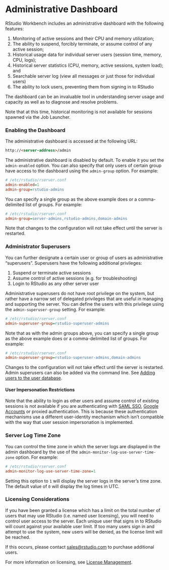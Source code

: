 # Administrative Dashboard {.pro-header}

RStudio Workbench includes an administrative dashboard with the following features:

1) Monitoring of active sessions and their CPU and memory utilization;
2) The ability to suspend, forcibly terminate, or assume control of any active session;
3) Historical usage data for individual server users (session time, memory, CPU, logs);
4) Historical server statistics (CPU, memory, active sessions, system load); and
5) Searchable server log (view all messages or just those for individual users)
6) The ability to lock users, preventing them from signing in to RStudio

The dashboard can be an invaluable tool in understanding server usage and capacity as well as to diagnose and resolve problems.

Note that at this time, historical monitoring is not available for sessions spawned via the Job Launcher.

### Enabling the Dashboard

The administrative dashboard is accessed at the following URL:

```html
http://<server-address>/admin
````

The administrative dashboard is disabled by default. To enable it you set the `admin-enabled` option. You can also specify that only users of certain group have access to the dashboard using the `admin-group` option. For example:



```ini
# /etc/rstudio/rserver.conf
admin-enabled=1
admin-group=rstudio-admins
```
You can specify a single group as the above example does or a comma-delimited list of groups. For example:

```ini
# /etc/rstudio/rserver.conf
admin-group=server-admins,rstudio-admins,domain-admins
```

Note that changes to the configuration will not take effect until the server is restarted. 

### Administrator Superusers

You can further designate a certain user or group of users as administrative "superusers". Superusers have the following additional privileges:

1) Suspend or terminate active sessions
2) Assume control of active sessions (e.g. for troubleshooting)
3) Login to RStudio as any other server user

Administrative superusers do not have root privilege on the system, but rather have a narrow set of delegated privileges that are useful in managing and supporting the server. You can define the users with this privilege using the `admin-superuser-group` setting. For example:



```ini
# /etc/rstudio/rserver.conf
admin-superuser-group=rstudio-superuser-admins
```
Note that as with the admin groups above, you can specify a single group as the above example does or a comma-delimited list of groups. For example:



```ini
# /etc/rstudio/rserver.conf
admin-superuser-group=rstudio-superuser-admins,domain-admins
```

Changes to the configuration will not take effect until the server is restarted. Admin superusers can also be added via the command line. See [Adding users to the user database](core_administrative_tasks.qmd#adding-users-to-the-user-database).

#### User Impersonation Restrictions

Note that the ability to login as other users and assume control of existing sessions is not available if you are authenticating with [SAML SSO](../authenticating_users/saml_sso.qmd), [Google Accounts](../authenticating_users/google_accounts.qmd) or proxied authentication. This is because these authentication mechanisms use a different user-identity mechanism which isn't compatible with the way that user session impersonation is implemented.

### Server Log Time Zone

You can control the time zone in which the server logs are displayed in the admin dashboard by the use of the `admin-monitor-log-use-server-time-zone` option. For example:

```ini
# /etc/rstudio/rserver.conf
admin-monitor-log-use-server-time-zone=1
```

Setting this option to `1` will display the server logs in the server's time zone. The default value of `0` will display the log times in UTC.

### Licensing Considerations

If you have been granted a license which has a limit on the total number of users that may use RStudio (i.e. named user licensing), you will need to control user access to the server. Each unique user that signs in to RStudio will count against your available user limit. If too many users sign in and attempt to use the system, new users will be denied, as the license limit will be reached. 

If this occurs, please contact [sales@rstudio.com](mailto:sales@rstudio.com) to purchase additional users.

For more information on licensing, see [License Management](../license_management/license_management.qmd).


